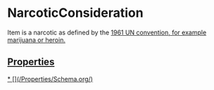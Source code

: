 
# NarcoticConsideration

Item is a narcotic as defined by the <a href="https://www.incb.org/incb/en/narcotic-drugs/Yellowlist/yellow-list.html">1961 UN convention</Link>, for example marijuana or heroin.

## Properties

<Grid>
* [](/Properties/Schema.org/)

</Grid>

